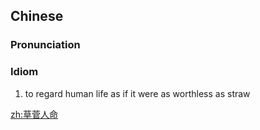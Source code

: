 ==Chinese==
{{zh-forms|type=112}}

===Pronunciation===
{{zh-pron
|m=cǎojiānrénmìng
|mn=chháu-kan-jîn-bēng
|cat=id
}}

===Idiom===
{{zh-idiom}}

# to regard human life as if it were as worthless as straw

[[zh:草菅人命]]